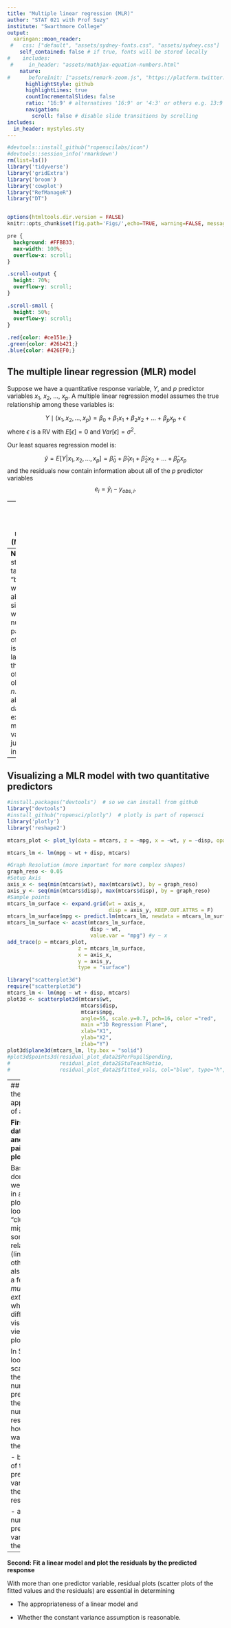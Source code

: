 ```yaml
---
title: "Multiple linear regression (MLR)"
author: "STAT 021 with Prof Suzy"
institute: "Swarthmore College"
output:
  xaringan::moon_reader:
 #   css: ["default", "assets/sydney-fonts.css", "assets/sydney.css"]
    self_contained: false # if true, fonts will be stored locally
#    includes:
 #     in_header: "assets/mathjax-equation-numbers.html"
    nature:
#      beforeInit: ["assets/remark-zoom.js", "https://platform.twitter.com/widgets.js"]
      highlightStyle: github
      highlightLines: true
      countIncrementalSlides: false
      ratio: '16:9' # alternatives '16:9' or '4:3' or others e.g. 13:9
      navigation:
        scroll: false # disable slide transitions by scrolling
includes:
  in_header: mystyles.sty
---
```


```r
#devtools::install_github("ropenscilabs/icon")
#devtools::session_info('rmarkdown')
rm(list=ls())
library('tidyverse')
library('gridExtra')
library('broom')
library('cowplot')
library("RefManageR")
library("DT")


options(htmltools.dir.version = FALSE)
knitr::opts_chunk$set(fig.path='Figs/',echo=TRUE, warning=FALSE, message=FALSE)
```

```css
pre {
  background: #FFBB33;
  max-width: 100%;
  overflow-x: scroll;
}

.scroll-output {
  height: 70%;
  overflow-y: scroll;
}

.scroll-small {
  height: 50%;
  overflow-y: scroll;
}
   
.red{color: #ce151e;}
.green{color: #26b421;}
.blue{color: #426EF0;}
```




## The multiple linear regression (MLR) model

Suppose we have a quantitative response variable, $Y$, and $p$ predictor variables $x_1$, $x_2$, $\dots$, $x_p$. A multiple linear regression model assumes the true relationship among these variables is: 

$$Y\mid (x_1, x_2, \dots, x_p) = \beta_0 + \beta_1 x_{1} + \beta_2 x_{2} + \dots + \beta_p x_{p} + \epsilon$$
where $\epsilon$ is a RV with $E[\epsilon]=0$ and $Var[\epsilon]=\sigma^2$. 


Our least squares regression model is: 

$$\hat{y}= E[Y | x_{1}, x_{2}, \dots, x_{p}] = \hat{\beta}_0 + \hat{\beta}_1 x_{1} + \hat{\beta}_2 x_{2} + \dots + \hat{\beta}_p x_{p}$$ 
and the residuals now contain information about all of the $p$ predictor variables
$$e_i = \hat{y}_i - y_{obs,i}.$$

---
## The multiple linear regression (MLR) model


$$\hat{y}= E[Y | x_{1}, x_{2}, \dots, x_{p}] = \hat{\beta}_0 + \hat{\beta}_1 x_{1} + \hat{\beta}_2 x_{2} + \dots + \hat{\beta}_p x_{p}$$ 

Now we have 
  
  - an intercept
  
  - $p$ different slopes for $p$ predictor variables 
  
  - $i=1, \dots, n$ is our sample size/number of observational units
  

We interpret the slopes in almost exactly the same way as with SLR however now $\hat{\beta}_1$, for instance, tells us about the expected increase in $Y$ for every unit increase in $x_1$, *given that all other predictors are held constant.* 



--
**Note:** When statisticians talk about "big data", we're talking about situations where the number of parameters of interest, $p$, is much larger than the number of observations, $n$. Think about fit-bit data for example, so many variables for just one individual. 


---
## Visualizing a MLR model with two quantitative predictors

```r
#install.packages("devtools")  # so we can install from github
library("devtools")
#install_github("ropensci/plotly")  # plotly is part of ropensci
library('plotly')
library('reshape2')

mtcars_plot <- plot_ly(data = mtcars, z = ~mpg, x = ~wt, y = ~disp, opacity = 0.6) %>%  add_markers() 

mtcars_lm <- lm(mpg ~ wt + disp, mtcars)

#Graph Resolution (more important for more complex shapes)
graph_reso <- 0.05
#Setup Axis
axis_x <- seq(min(mtcars$wt), max(mtcars$wt), by = graph_reso)
axis_y <- seq(min(mtcars$disp), max(mtcars$disp), by = graph_reso)
#Sample points
mtcars_lm_surface <- expand.grid(wt = axis_x,
                                 disp = axis_y, KEEP.OUT.ATTRS = F)
mtcars_lm_surface$mpg <- predict.lm(mtcars_lm, newdata = mtcars_lm_surface)
mtcars_lm_surface <- acast(mtcars_lm_surface, 
                           disp ~ wt, 
                           value.var = "mpg") #y ~ x
add_trace(p = mtcars_plot,
                       z = mtcars_lm_surface,
                       x = axis_x,
                       y = axis_y,
                       type = "surface")
```

```r
library("scatterplot3d")
require("scatterplot3d")
mtcars_lm <- lm(mpg ~ wt + disp, mtcars)
plot3d <- scatterplot3d(mtcars$wt, 
                        mtcars$disp, 
                        mtcars$mpg,
                        angle=55, scale.y=0.7, pch=16, color ="red",
                        main ="3D Regression Plane",
                        xlab="X1", 
                        ylab="X2", 
                        zlab="Y")
plot3d$plane3d(mtcars_lm, lty.box = "solid")
#plot3d$points3d(residual_plot_data2$PerPupilSpending, 
#                residual_plot_data2$StuTeachRatio, 
#                residual_plot_data2$fitted_vals, col="blue", type="h", pch=16)
```


---
## Determining the appropriateness of a MLR model 


**First: View the data/variables and view pairwise scatter plots of the data**

Basically, we don't know what we expect to see in any particular plot, but we are looking for "clues" that might indicate some sort of relationship (linear or otherwise). This also helps us get a feel for *multidimensional extrapolation* which can be difficult to visualize without viewing actual plots. 


In SLR we only looked at a scatter plot of the single numerical predictor and the single numerical response. Now however, we want to look at the relationships

  - between each of the numerical predictor variables with the numerical response and 

  - among the numerical predictor variables themselves. 


--
**Second: Fit a linear model and plot the residuals by the predicted response** 

With more than one predictor variable, residual plots (scatter plots of the fitted values and the residuals) are essential in determining 

  - The appropriateness of a linear model and 
  
  - Whether the constant variance assumption is reasonable. 



